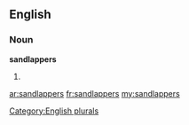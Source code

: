 ==English==

===Noun===
'''sandlappers'''

# {{plural of|[[sandlapper]]}}

[[Category:English plurals]]

[[ar:sandlappers]]
[[fr:sandlappers]]
[[my:sandlappers]]